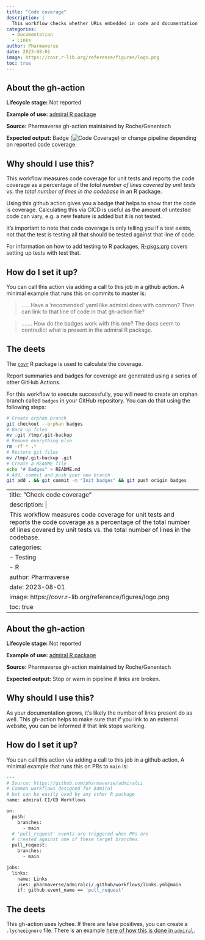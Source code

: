 ```yaml
---
title: "Code coverage"
description: |
  This workflow checks whether URLs embedded in code and documentation are valid. Invalid URLs result in workflow failures. 
categories:
  - Documentation
  - Links
author: Pharmaverse
date: 2023-08-01
image: https://covr.r-lib.org/reference/figures/logo.png
toc: true
---
```


:::{.callout-note style="margin-top: 0rem;" collapse="false"}
## About the gh-action

**Lifecycle stage:** Not reported 

**Example of use:** [admiral R package](https://github.com/pharmaverse/admiralci#code-coverage)

**Source:** Pharmaverse gh-action maintained by Roche/Genentech

**Expected output:** Badge (![Code
Coverage](https://github.com/pharmaverse/admiralci/actions/workflows/code-coverage.yml/badge.svg)) or change pipeline depending on reported code coverage.
:::

## Why should I use this?

This workflow measures code coverage for unit tests and reports the code
coverage as a percentage of the *total number of lines covered by unit
tests* vs. the *total number of lines in the codebase* in an R package.

Using this github action gives you a badge that helps to show that the code is coverage. Calculating this 
via CICD is useful as the amount of untested code can vary, e.g. a new feature is added but it is not tested. 

It's important to note that code coverage is only telling you if a test exists, not that the test is 
testing all that should be tested against that line of code. 

For information on how to add testing to R packages, [R-pkgs.org](https://r-pkgs.org/testing-basics.html) covers 
setting up tests with test that. 

## How do I set it up?

You can call this action via adding a call to this job in a github action. A minimal example 
that runs this on commits to master is:

> ..... Have a 'recomended' yaml like admiral does with common? 
Then can link to that line of code in that gh-action file?

> ....... How do the badges work with this one? The docs seem to contradict what is present in the admiral R package.

## The deets

The [`covr`](https://covr.r-lib.org/) R package is used to calculate the
coverage.

Report summaries and badges for coverage are generated using a series of
other GitHub Actions.

For this workflow to execute successfully, you will need to create an
orphan branch called `badges` in your GitHub repository. You can do that
using the following steps:

```bash
# Create orphan branch
git checkout --orphan badges
# Back up files
mv .git /tmp/.git-backup
# Remove everything else
rm -rf * .*
# Restore git files
mv /tmp/.git-backup .git
# Create a README file
echo "# Badges" > README.md
# Add, commit and push your new branch
git add . && git commit -m "Init badges" && git push origin badges
```

---
title: "Check code coverage"
description: |
  This workflow measures code coverage for unit tests and reports the code coverage as a percentage of the total number of lines covered by unit tests vs. the total number of lines in the codebase. 
categories:
  - Testing
  - R
author: Pharmaverse
date: 2023-08-01
image: https://covr.r-lib.org/reference/figures/logo.png
toc: true
---

:::{.callout-note style="margin-top: 0rem;" collapse="false"}
## About the gh-action

**Lifecycle stage:** Not reported 

**Example of use:** [admiral R package](https://github.com/pharmaverse/admiralci#links)

**Source:** Pharmaverse gh-action maintained by Roche/Genentech

**Expected output:** Stop or warn in pipeline if links are broken.
:::

## Why should I use this?

As your documentation grows, it's likely the number of links present do as well. This
gh-action helps to make sure that if you link to an external website, you can be informed 
if that link stops working.

## How do I set it up?

You can call this action via adding a call to this job in a github action. A minimal example that runs this on PRs to `main` is:

```bash
---
# Source: https://github.com/pharmaverse/admiralci
# Common workflows designed for Admiral
# but can be easily used by any other R package
name: admiral CI/CD Workflows

on:
  push:
    branches:
      - main
  # 'pull_request' events are triggered when PRs are
  # created against one of these target branches.
  pull_request:
    branches:
      - main

jobs:
  links:
    name: Links
    uses: pharmaverse/admiralci/.github/workflows/links.yml@main
    if: github.event_name == 'pull_request'
```

## The deets

This gh-action uses lychee. If there are false positives, you can 
create a `.lycheeignore` file. There is an example [here of how this is 
done in `admiral`](https://github.com/pharmaverse/admiral/blob/devel/.lycheeignore).


